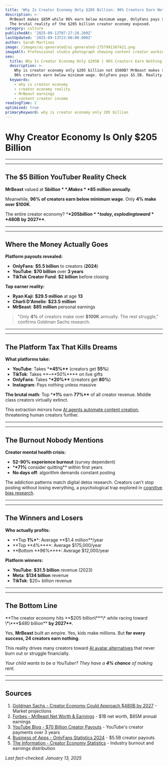 ```yaml
---
title: 'Why Is Creator Economy Only $205 Billion: 96% Creators Earn Nothing'
description: >-
  MrBeast makes $85M while 96% earn below minimum wage. OnlyFans pays $5.5B. 
  The brutal reality of the $205 billion creator economy exposed.
category: culture
publishedAt: '2025-09-12T07:27:28.209Z'
lastUpdated: '2025-09-13T23:00:00.000Z'
author: Sarah Martinez
image: /images/ai-generated/ai-generated-1757991367421.png
imageAlt: Professional studio photograph showing content creator working with laptop, professional camera, and microphone setup in modern creator workspace with excellent lighting
seo:
  title: Why Is Creator Economy Only $205B | 96% Creators Earn Nothing 2025
  description: >-
    Why is creator economy only $205 billion not $500B? MrBeast makes $85M but 
    96% creators earn below minimum wage. OnlyFans pays $5.5B. Reality exposed.
  keywords:
    - why is creator economy
    - creator economy reality
    - MrBeast earnings
    - content creator income
readingTime: 2
optimized: true
primaryKeyword: why is creator economy only 205 billion
---
```


# Why Creator Economy Is Only **$205 Billion**

---

---

## The **$5 Billion** YouTuber Reality Check

**MrBeast** valued at **$5 billion**. Makes **$85 million annually**.

Meanwhile, **96% of creators earn below minimum wage**. Only **4% make over $100K**.

The entire creator economy? \***\*$205 billion** today, exploding toward **$480B** **by 2027\*\***.

---

---

## Where the Money Actually Goes

**Platform payouts revealed:**

- **OnlyFans**: **$5.5 billion** to creators (**2024**)
- **YouTube**: **$70 billion** over **3 years**
- **TikTok Creator Fund**: **$2 billion** before closing

**Top earner reality:**

- **Ryan Kaji**: **$29.5 million** at age **13**
- **Charli D'Amelio**: **$23.5 million**
- **MrBeast**: **$85 million** personal earnings

>

> "Only **4%** of creators make over **$100K** annually. The rest struggle,"
> confirms Goldman Sachs research.

---

---

## The Platform Tax That Kills Dreams

**What platforms take:**

- **YouTube**: Takes \***\*45%\*\*** (creators get **55%**)
- **TikTok**: Takes **~**50%\*\*\*\* on live gifts
- **OnlyFans**: Takes \***\*20%\*\*** (creators get **80%**)
- **Instagram**: Pays nothing unless massive

**The brutal math**: Top \***\*1%** earn **77%\*\*** of all creator revenue. Middle class creators virtually extinct.

This extraction mirrors how [AI agents automate content creation](/technology/ai-agents-revolution-13-billion-market-taking-over-2025), threatening human creators further.

---

---

## The Burnout Nobody Mentions

**Creator mental health crisis:**

- **52-**90%** experience burnout** (survey dependent)
- \***\*71%** consider quitting\*\* within first years
- **No days off**: algorithm demands constant posting

The addiction patterns match digital detox research. Creators can't stop posting without losing everything, a psychological trap explored in [cognitive bias research](/psychology/your-brain-lies-to-you-cognitive-biases-2025).

---

---

## The Winners and Losers

**Who actually profits:**

- **Top **1%\***\*: Average **$1.4 million\*\*/year
- **Top **4%\*\*\*\*: Average $175,000/year
- **Bottom **96%\*\*\*\*: Average $12,000/year

**Platform winners:**

- **YouTube**: **$31.5 billion** revenue (2023)
- **Meta**: **$134 billion** revenue
- **TikTok**: $20+ billion revenue

---

---

## The Bottom Line

**The creator economy hits **$205 billion\***\* while racing toward \*\***$480 billion\*\* **by 2027\*\***.

Yes, **MrBeast** built an empire. Yes, kids make millions. But **for every success, 24 creators earn nothing**.

This reality drives many creators toward [AI avatar alternatives](/culture/ai-avatars-revolutionizing-social-media) that never burn out or struggle financially.

_Your child wants to be a YouTuber? They have a **4% chance** of making rent._

---

---

## Sources

1. [Goldman Sachs - Creator Economy Could Approach $480B by 2027](https://www.goldmansachs.com/intelligence/pages/the-creator-economy-could-approach-half-a-trillion-dollars-by-2027.html) - Market projections
2. [Forbes - MrBeast Net Worth & Earnings](https://www.forbes.com/profile/mrbeast/) - $1B net worth, $85M annual earnings
3. [YouTube Blog - $70 Billion Creator Payouts](https://blog.youtube/news-and-events/70-billion-youtube-shorts-creator-economy/) - YouTube's creator payments over 3 years
4. [Business of Apps - OnlyFans Statistics 2024](https://www.businessofapps.com/data/onlyfans-statistics/) - $5.5B creator payouts
5. [The Information - Creator Economy Statistics](https://www.theinformation.com/articles/creator-economy-statistics-2024) - Industry burnout and earnings distribution

_Last fact-checked: January 13, 2025_
